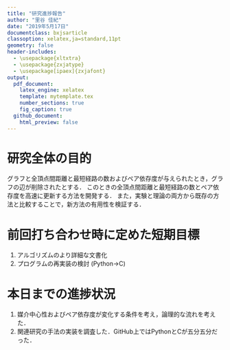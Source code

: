 ```yaml
---
title: "研究進捗報告"
author: "里谷 佳紀"
date: "2019年5月17日"
documentclass: bxjsarticle
classoption: xelatex,ja=standard,11pt
geometry: false
header-includes:
  - \usepackage{xltxtra}
  - \usepackage{zxjatype}
  - \usepackage[ipaex]{zxjafont}
output:
  pdf_document:
    latex_engine: xelatex
    template: mytemplate.tex
    number_sections: true
    fig_caption: true
  github_document:
    html_preview: false
---
```


# 研究全体の目的
グラフと全頂点間距離と最短経路の数およびペア依存度が与えられたとき，グラフの辺が削除されたとする． 
このときの全頂点間距離と最短経路の数とペア依存度を高速に更新する方法を開発する． 
また，実験と理論の両方から既存の方法と比較することで，新方法の有用性を検証する．

# 前回打ち合わせ時に定めた短期目標
1. アルゴリズムのより詳細な文書化
2. プログラムの再実装の検討 (Python$\rightarrow$C)

# 本日までの進捗状況
1. 媒介中心性およびペア依存度が変化する条件を考え，論理的な流れを考えた．
2. 関連研究の手法の実装を調査した．GitHub上ではPythonとCが五分五分だった．
